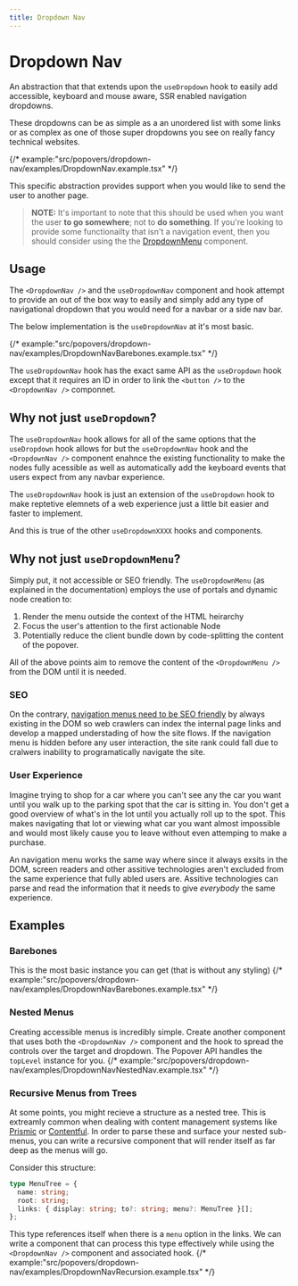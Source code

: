 ```yaml
---
title: Dropdown Nav
---
```


# Dropdown Nav

An abstraction that that extends upon the `useDropdown` hook to easily
add accessible, keyboard and mouse aware, SSR enabled navigation dropdowns.

These dropdowns can be as simple as a an unordered list with some links or as complex
as one of those super dropdowns you see on really fancy technical websites.

{/* example:"src/popovers/dropdown-nav/examples/DropdownNav.example.tsx" */}

This specific abstraction provides support when you would like to send the user to another page.

> **NOTE:** It's important to note that this should be used when you want the user **to go somewhere**; not to **do something**.
> If you're looking to provide some functionailty that isn't a navigation event, then you should consider using the
> the [DropdownMenu](./components.popovers.dropdown-nav.mdx) component.

## Usage

The `<DropdownNav />` and the `useDropdownNav` component and hook attempt to provide
an out of the box way to easily and simply add any type of navigational dropdown that you
would need for a navbar or a side nav bar.

The below implementation is the `useDropdownNav` at it's most basic.

{/* example:"src/popovers/dropdown-nav/examples/DropdownNavBarebones.example.tsx" */}

The `useDropdownNav` hook has the exact same API as the `useDropdown` hook except that it
requires an ID in order to link the `<button />` to the `<DropdownNav />` componnet.

## Why not just `useDropdown`?

The `useDropdownNav` hook allows for all of the same options that the `useDropdown` hook allows for
but the `useDropdownNav` hook and the `<DropdownNav />` component enahnce the existing functionality
to make the nodes fully acessible as well as automatically add the keyboard events that users expect
from any navbar experience.

The `useDropdownNav` hook is just an extension of the `useDropdown` hook to make reptetive elemnets of
a web experience just a little bit easier and faster to implement.

And this is true of the other `useDropdownXXXX` hooks and components.

## Why not just `useDropdownMenu`?

Simply put, it not accessible or SEO friendly. The `useDropdownMenu` (as explained in the documentation) employs
the use of portals and dynamic node creation to:

1. Render the menu outside the context of the HTML heirarchy
2. Focus the user's attention to the first actionable Node
3. Potentially reduce the client bundle down by code-splitting the content of the popover.

All of the above points aim to remove the content of the `<DropdownMenu />` from the DOM until it
is needed.

### SEO

On the contrary, [navigation menus need to be SEO friendly](https://www.concretecms.com/about/blog/web-design/the-ultimate-guide-to-navigation-bars-and-web-menus#why-navigation-matters) by always existing in the DOM so web crawlers
can index the internal page links and develop a mapped understading of how the site flows. If the navigation
menu is hidden before any user interaction, the site rank could fall due to cralwers inability to programatically
navigate the site.

### User Experience

Imagine trying to shop for a car where you can't see any the car you want until you walk up to the parking spot
that the car is sitting in. You don't get a good overview of what's in the lot until you actually roll up to the spot.
This makes navigating that lot or viewing what car you want almost impossible and would most likely cause you to leave
without even attemping to make a purchase.

An navigation menu works the same way where since it always exsits in the DOM, screen readers and other
assitive technologies aren't excluded from the same experience that fully abled users are. Assitive technologies
can parse and read the information that it needs to give _everybody_ the same experience.

## Examples

### Barebones

This is the most basic instance you can get (that is without any styling)
{/* example:"src/popovers/dropdown-nav/examples/DropdownNavBarebones.example.tsx" */}

### Nested Menus

Creating accessible menus is incredibly simple. Create another component that uses both the `<DropdownNav />` component and the hook to spread
the controls over the target and dropdown. The Popover API handles the `topLevel` instance for you.
{/* example:"src/popovers/dropdown-nav/examples/DropdownNavNestedNav.example.tsx" */}

### Recursive Menus from Trees

At some points, you might recieve a structure as a nested tree. This is extreamly common when dealing with content management
systems like [Prismic]() or [Contentful](). In order to parse these and surface your nested sub-menus, you can write a recursive
component that will render itself as far deep as the menus will go.

Consider this structure:

```ts
type MenuTree = {
  name: string;
  root: string;
  links: { display: string; to?: string; menu?: MenuTree }[];
};
```

This type references itself when there is a `menu` option in the links. We can write a component that
can process this type effectively while using the `<DropdownNav />` component and associated hook.
{/* example:"src/popovers/dropdown-nav/examples/DropdownNavRecursion.example.tsx" */}
